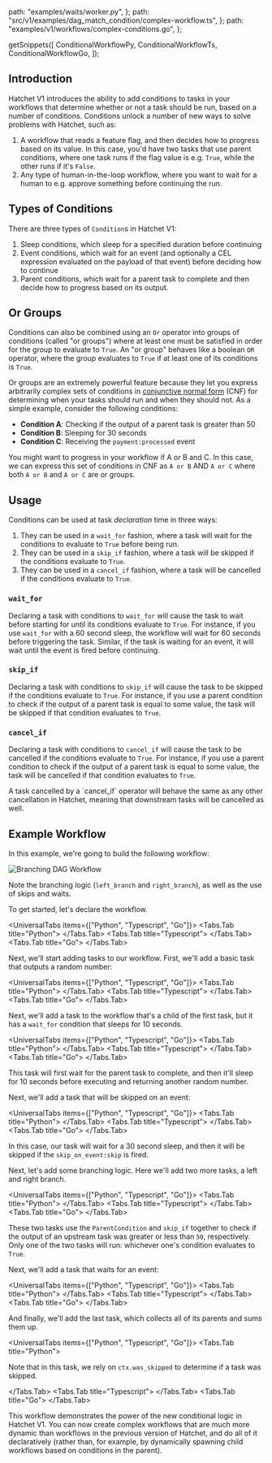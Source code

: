 
  path: "examples/waits/worker.py",
};
  path: "src/v1/examples/dag_match_condition/complex-workflow.ts",
};
  path: "examples/v1/workflows/complex-conditions.go",
};

  getSnippets([
    ConditionalWorkflowPy,
    ConditionalWorkflowTs,
    ConditionalWorkflowGo,
  ]);

## Introduction

Hatchet V1 introduces the ability to add conditions to tasks in your workflows that determine whether or not a task should be run, based on a number of conditions. Conditions unlock a number of new ways to solve problems with Hatchet, such as:

1. A workflow that reads a feature flag, and then decides how to progress based on its value. In this case, you'd have two tasks that use parent conditions, where one task runs if the flag value is e.g. `True`, while the other runs if it's `False`.
2. Any type of human-in-the-loop workflow, where you want to wait for a human to e.g. approve something before continuing the run.

## Types of Conditions

There are three types of `Condition`s in Hatchet V1:

1. Sleep conditions, which sleep for a specified duration before continuing
2. Event conditions, which wait for an event (and optionally a CEL expression evaluated on the payload of that event) before deciding how to continue
3. Parent conditions, which wait for a parent task to complete and then decide how to progress based on its output.

## Or Groups

Conditions can also be combined using an `Or` operator into groups of conditions (called "or groups") where at least one must be satisfied in order for the group to evaluate to `True`. An "or group" behaves like a boolean `OR` operator, where the group evaluates to `True` if at least one of its conditions is `True`.

Or groups are an extremely powerful feature because they let you express arbitrarily complex sets of conditions in [conjunctive normal form](https://en.wikipedia.org/wiki/Conjunctive_normal_form) (CNF) for determining when your tasks should run and when they should not. As a simple example, consider the following conditions:

- **Condition A**: Checking if the output of a parent task is greater than 50
- **Condition B**: Sleeping for 30 seconds
- **Condition C**: Receiving the `payment:processed` event

You might want to progress in your workflow if A _or_ B and C. In this case, we can express this set of conditions in CNF as `A or B` AND `A or C` where both `A or B` and `A or C` are or groups.

## Usage

Conditions can be used at task _declaration_ time in three ways:

1. They can be used in a `wait_for` fashion, where a task will wait for the conditions to evaluate to `True` before being run.
2. They can be used in a `skip_if` fashion, where a task will be skipped if the conditions evaluate to `True`.
3. They can be used in a `cancel_if` fashion, where a task will be cancelled if the conditions evaluate to `True`.

### `wait_for`

Declaring a task with conditions to `wait_for` will cause the task to wait before starting for until its conditions evaluate to `True`. For instance, if you use `wait_for` with a 60 second sleep, the workflow will wait for 60 seconds before triggering the task. Similar, if the task is waiting for an event, it will wait until the event is fired before continuing.

### `skip_if`

Declaring a task with conditions to `skip_if` will cause the task to be skipped if the conditions evaluate to `True`. For instance, if you use a parent condition to check if the output of a parent task is equal to some value, the task will be skipped if that condition evaluates to `True`.

### `cancel_if`

Declaring a task with conditions to `cancel_if` will cause the task to be cancelled if the conditions evaluate to `True`. For instance, if you use a parent condition to check if the output of a parent task is equal to some value, the task will be cancelled if that condition evaluates to `True`.

<Callout type="warning">
  A task cancelled by a `cancel_if` operator will behave the same as any other
  cancellation in Hatchet, meaning that downstream tasks will be cancelled as
  well.
</Callout>

## Example Workflow

In this example, we're going to build the following workflow:

![Branching DAG Workflow](/branching-dag.png)

Note the branching logic (`left_branch` and `right_branch`), as well as the use of skips and waits.

To get started, let's declare the workflow.

<UniversalTabs items={["Python", "Typescript", "Go"]}>
  <Tabs.Tab title="Python">
    <GithubSnippet src={ConditionalWorkflowPy} target="Create a workflow" />
  </Tabs.Tab>
  <Tabs.Tab title="Typescript">
    <GithubSnippet src={ConditionalWorkflowTs} target="Create a workflow" />
  </Tabs.Tab>
  <Tabs.Tab title="Go">
    <GithubSnippet src={ConditionalWorkflowGo} target="Create a workflow" />
  </Tabs.Tab>
</UniversalTabs>

Next, we'll start adding tasks to our workflow. First, we'll add a basic task that outputs a random number:

<UniversalTabs items={["Python", "Typescript", "Go"]}>
  <Tabs.Tab title="Python">
    <GithubSnippet src={ConditionalWorkflowPy} target="Add base task" />
  </Tabs.Tab>
  <Tabs.Tab title="Typescript">
    <GithubSnippet src={ConditionalWorkflowTs} target="Add base task" />
  </Tabs.Tab>
  <Tabs.Tab title="Go">
    <GithubSnippet src={ConditionalWorkflowGo} target="Add base task" />
  </Tabs.Tab>
</UniversalTabs>

Next, we'll add a task to the workflow that's a child of the first task, but it has a `wait_for` condition that sleeps for 10 seconds.

<UniversalTabs items={["Python", "Typescript", "Go"]}>
  <Tabs.Tab title="Python">
    <GithubSnippet src={ConditionalWorkflowPy} target="Add wait for sleep" />
  </Tabs.Tab>
  <Tabs.Tab title="Typescript">
    <GithubSnippet src={ConditionalWorkflowTs} target="Add wait for sleep" />
  </Tabs.Tab>
  <Tabs.Tab title="Go">
    <GithubSnippet src={ConditionalWorkflowGo} target="Add wait for sleep" />
  </Tabs.Tab>
</UniversalTabs>

This task will first wait for the parent task to complete, and then it'll sleep for 10 seconds before executing and returning another random number.

Next, we'll add a task that will be skipped on an event:

<UniversalTabs items={["Python", "Typescript", "Go"]}>
  <Tabs.Tab title="Python">
    <GithubSnippet src={ConditionalWorkflowPy} target="Add skip on event" />
  </Tabs.Tab>
  <Tabs.Tab title="Typescript">
    <GithubSnippet src={ConditionalWorkflowTs} target="Add skip on event" />
  </Tabs.Tab>
  <Tabs.Tab title="Go">
    <GithubSnippet src={ConditionalWorkflowGo} target="Add skip on event" />
  </Tabs.Tab>
</UniversalTabs>

In this case, our task will wait for a 30 second sleep, and then it will be skipped if the `skip_on_event:skip` is fired.

Next, let's add some branching logic. Here we'll add two more tasks, a left and right branch.

<UniversalTabs items={["Python", "Typescript", "Go"]}>
  <Tabs.Tab title="Python">
    <GithubSnippet src={ConditionalWorkflowPy} target="Add branching" />
  </Tabs.Tab>
  <Tabs.Tab title="Typescript">
    <GithubSnippet src={ConditionalWorkflowTs} target="Add branching" />
  </Tabs.Tab>
  <Tabs.Tab title="Go">
    <GithubSnippet src={ConditionalWorkflowGo} target="Add branching" />
  </Tabs.Tab>
</UniversalTabs>

These two tasks use the `ParentCondition` and `skip_if` together to check if the output of an upstream task was greater or less than `50`, respectively. Only one of the two tasks will run: whichever one's condition evaluates to `True`.

Next, we'll add a task that waits for an event:

<UniversalTabs items={["Python", "Typescript", "Go"]}>
  <Tabs.Tab title="Python">
    <GithubSnippet src={ConditionalWorkflowPy} target="Add wait for event" />
  </Tabs.Tab>
  <Tabs.Tab title="Typescript">
    <GithubSnippet src={ConditionalWorkflowTs} target="Add wait for event" />
  </Tabs.Tab>
  <Tabs.Tab title="Go">
    <GithubSnippet src={ConditionalWorkflowGo} target="Add wait for event" />
  </Tabs.Tab>
</UniversalTabs>

And finally, we'll add the last task, which collects all of its parents and sums them up.

<UniversalTabs items={["Python", "Typescript", "Go"]}>
  <Tabs.Tab title="Python">
<GithubSnippet src={ConditionalWorkflowPy} target="Add sum" />

Note that in this task, we rely on `ctx.was_skipped` to determine if a task was skipped.

  </Tabs.Tab>
  <Tabs.Tab title="Typescript">
<GithubSnippet src={ConditionalWorkflowTs} target="Add sum" />
  </Tabs.Tab>
    <Tabs.Tab title="Go">
    <GithubSnippet src={ConditionalWorkflowGo} target="Add sum" />
  </Tabs.Tab>

</UniversalTabs>

This workflow demonstrates the power of the new conditional logic in Hatchet V1. You can now create complex workflows that are much more dynamic than workflows in the previous version of Hatchet, and do all of it declaratively (rather than, for example, by dynamically spawning child workflows based on conditions in the parent).
